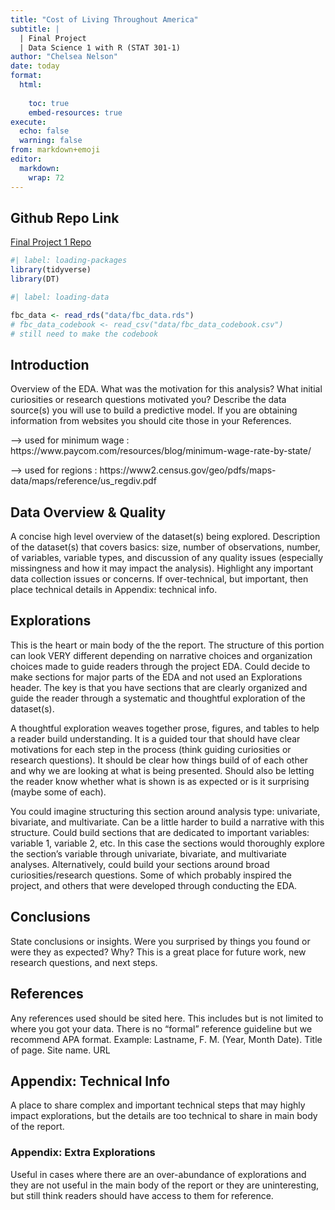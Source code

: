 ```yaml
---
title: "Cost of Living Throughout America"
subtitle: |
  | Final Project 
  | Data Science 1 with R (STAT 301-1)
author: "Chelsea Nelson"
date: today
format:
  html:
    
    toc: true
    embed-resources: true
execute:
  echo: false
  warning: false
from: markdown+emoji 
editor: 
  markdown: 
    wrap: 72
---
```

::: {.callout-tip icon="false" appearance="simple"}
## Github Repo Link

[Final Project 1
Repo](https://github.com/stat301-1-2023-fall/final-project-1-chelseanelson)
:::

```r
#| label: loading-packages 
library(tidyverse)
library(DT)
```

```r
#| label: loading-data 

fbc_data <- read_rds("data/fbc_data.rds")
# fbc_data_codebook <- read_csv("data/fbc_data_codebook.csv")
# still need to make the codebook
```



## Introduction

Overview of the EDA. What was the motivation for this analysis? 
What initial curiosities or research questions motivated you? 
Describe the data source(s) you will use to build a predictive model. 
If you are obtaining information from websites you should cite those in
your References.

--> used for minimum wage : https://www.paycom.com/resources/blog/minimum-wage-rate-by-state/

--> used for regions :
https://www2.census.gov/geo/pdfs/maps-data/maps/reference/us_regdiv.pdf

## Data Overview & Quality 

A concise high level overview of the dataset(s) being explored. 
Description of the dataset(s) that covers basics: size, number of 
observations, number, of variables, variable types, and discussion of 
any quality issues (especially missingness and how it may impact the analysis).
Highlight any important data collection issues or concerns. 
If over-technical, but important, then place technical details in Appendix: 
technical info.

## Explorations 

This is the heart or main body of the the report. The structure of this portion can look VERY different depending on narrative choices and organization choices made to guide readers through the project EDA. Could decide to make sections for major parts of the EDA and not used an Explorations header. The key is that you have sections that are clearly organized and guide the reader through a systematic and thoughtful exploration of the dataset(s).

A thoughtful exploration weaves together prose, figures, and tables to help a reader build understanding. It is a guided tour that should have clear motivations for each step in the process (think guiding curiosities or research questions). It should be clear how things build of of each other and why we are looking at what is being presented. Should also be letting the reader know whether what is shown is as expected or is it surprising (maybe some of each).

You could imagine structuring this section around analysis type: univariate, bivariate, and multivariate. Can be a little harder to build a narrative with this structure. Could build sections that are dedicated to important variables: variable 1, variable 2, etc. In this case the sections would thoroughly explore the section’s variable through univariate, bivariate, and multivariate analyses. Alternatively, could build your sections around broad curiosities/research questions. Some of which probably inspired the project, and others that were developed through conducting the EDA.

## Conclusions 

State conclusions or insights. Were you surprised by things you found or were they as expected? Why? This is a great place for future work, new research questions, and next steps.

## References 

Any references used should be sited here. This includes but is not limited to where you got your data. There is no “formal” reference guideline but we recommend APA format. Example: Lastname, F. M. (Year, Month Date). Title of page. Site name. URL

## Appendix: Technical Info

A place to share complex and important technical steps that may highly impact explorations, but the details are too technical to share in main body of the report.

### Appendix: Extra Explorations 

Useful in cases where there are an over-abundance of explorations and they are not useful in the main body of the report or they are uninteresting, but still think readers should have access to them for reference.
